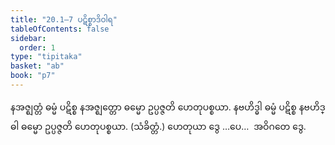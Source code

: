 ```yaml
---
title: "20.1–7 ပဋိစ္စာဒိဝါရ"
tableOfContents: false
sidebar:
  order: 1
type: "tipitaka"
basket: "ab"
book: "p7"
---
```



<DynamicBreadcrumb />

<Division number="34" book="p7" e="ch" v="40" p="72">

<Paragraph number="74" book="p7">
နအဇ္ဈတ္တံ ဓမ္မံ ပဋိစ္စ နအဇ္ဈတ္တော ဓမ္မော ဥပ္ပဇ္ဇတိ ဟေတုပစ္စယာ.
</Paragraph>

<Paragraph number="75" book="p7">
နဗဟိဒ္ဓါ ဓမ္မံ ပဋိစ္စ နဗဟိဒ္ဓါ ဓမ္မော ဥပ္ပဇ္ဇတိ ဟေတုပစ္စယာ. (သံခိတ္တံ.)
</Paragraph>

<Paragraph number="76" book="p7">
ဟေတုယာ ဒွေ …ပေ…  အဝိဂတေ ဒွေ.
</Paragraph>
</Division>